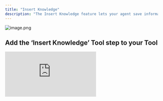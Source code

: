```yaml
---
title: "Insert Knowledge"
description: "The Insert Knowledge feature lets your agent save information by adding new rows to your knowledge table—making it easy to capture and store data dynamically."
---
```


![image.png](/images/image.png)

## **Add the ‘Insert Knowledge’ Tool step to your Tool**

<div style={{ width:"100%",position:"relative",paddingTop:"56.25%" }}>
<iframe src="https://app.supademo.com/embed/cmcmw93ah1o3u16b6jdjavpf5" frameBorder="0" title="Add the Convert a Spreadsheet to JSON Tool step to your Tool" allow="clipboard-write" webkitallowfullscreen="true" mozallowfullscreen="true" allowfullscreen style={{ position:"absolute",top:0,left:0,width:"100%",height:"100%",border:"3px solid #5E43CE",borderRadius:"10px" }} />

</div>

You can add the ‘Insert Knowledge’ Tool step to your Tool by:

1. Creating a new Tool, then searching for the ‘Insert Knowledge’ Tool step
2. Click ‘Expand’ to see the full Tool step
3. Select the Knowledge table you would like to use
4. Use the **New data to insert** field to enter an array of objects, where each object corresponds to a row. Add additional objects to insert multiple rows at once.
5. Use the **Sync on upload** field to determines whether the data should be vectorized when added to the knowledge set. In most cases, you’ll want this enabled as it allows your agents to semantically search and retrieve relevant information from your knowledge table.
6. Click 'Run step' to test out the Tool

## Common errors

<Accordion title="Formatting issues">
  This indicates that there is a formatting issue in the "New data to insert" input field. Make sure your object is formatted correctly. `Expected property name or '}' in JSON at...`
</Accordion>

<Accordion title="Incorrect data type">
  This means the data being inserted into the knowledge table is not a JSON. `Invalid JSON`
</Accordion>

## Formatting Examples

### Example 1: Insert single row

```json
[
  {
    "breed": "poodle",
    "size": "small"
  }
]
```

### Example 2: Insert multiple rows

```json
[
  {
    "breed": "poodle",
    "size": "small"
  }, 
  {
    "breed": "great dane",
    "size": "large"
  }
]
```

<Note>
  Ensure to separate each object with a comma if inserting multiple rows.
</Note>

## Frequently asked questions

### What happens if I don’t enable “Sync on Upload”?

If “Sync on Upload” is disabled, the data will be stored but not vectorized. This means your agents won’t be able to semantically search or reference that data until you manually vectorize it.

### Can I update or delete rows later?

Yes. After inserting data, you can manage your knowledge set using the available tools this includes updating or deleting rows as needed.

### What data types can I insert?

You can insert text, numbers, booleans, or any JSON-serializable value. Just make sure each object in the array follows the correct formatting.